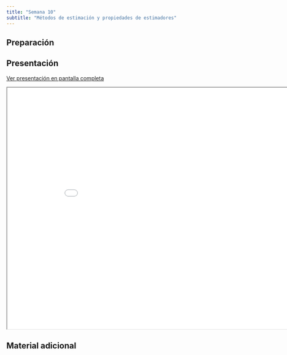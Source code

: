 ```yaml
---
title: "Semana 10"
subtitle: "Métodos de estimación y propiedades de estimadores"
---
```


## Preparación


## Presentación

[Ver presentación en pantalla completa](../slides/lec_week10.html)

```{=html}
<iframe class="slide-deck" src="../slides/lec_week10.html" height="630" width="900"></iframe>
```

## Material adicional